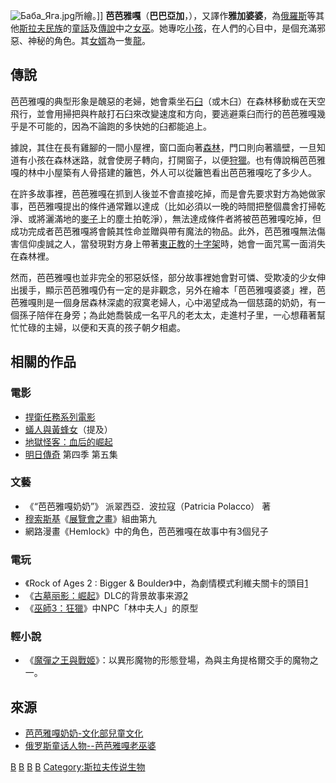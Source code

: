 {{unreferenced|time=2014-09-20T15:40:28+00:00}}
[[File:Баба_Яга.jpg|right]]所繪。]]
'''芭芭雅嘎'''（'''巴巴亞加'''，{{lang-ru|Баба-яга}}），又譯作'''雅加婆婆'''，為[[俄羅斯|俄羅斯]]等其他[[斯拉夫民族|斯拉夫民族]]的[[童話|童話]]及[[傳說|傳說]]中之[[女巫|女巫]]。她專吃[[小孩|小孩]]，在人們的心目中，是個充滿邪惡、神秘的角色。其[[女婿|女婿]]為一隻[[龍_(西方)|龍]]。

== 傳說 ==
芭芭雅嘎的典型形象是醜惡的老婦，她會乘坐石[[臼|臼]]（或木臼）在森林移動或在天空飛行，並會用掃把與杵敲打石臼來改變速度和方向，要逃避乘臼而行的芭芭雅嘎幾乎是不可能的，因為不論跑的多快她的臼都能追上。

據說，其住在長有雞腳的一間小屋裡，窗口面向著[[森林|森林]]，門口則向著牆壁，一旦知道有小孩在森林迷路，就會使房子轉向，打開窗子，以便[[狩獵|狩獵]]。也有傳說稱芭芭雅嘎的林中小屋築有人骨搭建的籬笆，外人可以從籬笆看出芭芭雅嘎吃了多少人。

在許多故事裡，芭芭雅嘎在抓到人後並不會直接吃掉，而是會先要求對方為她做家事，芭芭雅嘎提出的條件通常難以達成（比如必須以一晚的時間把整個農舍打掃乾淨、或將灑滿地的[[麥子|麥子]]上的塵土拍乾淨），無法達成條件者將被芭芭雅嘎吃掉，但成功完成者芭芭雅嘎將會饒其性命並贈與帶有魔法的物品。此外，芭芭雅嘎無法傷害信仰虔誠之人，當發現對方身上帶著[[東正教|東正教]]的[[十字架|十字架]]時，她會一面咒罵一面消失在森林裡。

然而，芭芭雅嘎也並非完全的邪惡妖怪，部分故事裡她會對可憐、受欺凌的少女伸出援手，顯示芭芭雅嘎仍有一定的是非觀念，另外在繪本「芭芭雅嘎婆婆」裡，芭芭雅嘎則是一個身居森林深處的寂寞老婦人，心中渴望成為一個慈藹的奶奶，有一個孫子陪伴在身旁；為此她喬裝成一名平凡的老太太，走進村子里，一心想藉著幫忙忙碌的主婦，以便和天真的孩子朝夕相處。

== 相關的作品 ==
=== 電影 ===
* [[捍衛任務系列電影|捍衛任務系列電影]]
* [[蟻人與黃蜂女|蟻人與黃蜂女]]（提及）
* [[地獄怪客：血后的崛起|地獄怪客：血后的崛起]]
* [[明日傳奇|明日傳奇]] 第四季 第五集

=== 文藝 ===
* 《“芭芭雅嘎奶奶”》 派翠西亞．波拉寇（Patricia Polacco） 著
* [[穆索斯基|穆索斯基]]《[[展覽會之畫|展覽會之畫]]》組曲第九
* 網路漫畫《Hemlock》中的角色，芭芭雅嘎在故事中有3個兒子

=== 電玩 ===
* 《Rock of Ages 2 : Bigger & Boulder》中，為劇情模式利維夫關卡的頭目[https://en.wikipedia.org/wiki/Rock_of_Ages_II:_Bigger_%26_Boulder] {{Wayback|url=https://en.wikipedia.org/wiki/Rock_of_Ages_II:_Bigger_%26_Boulder |date=20161203231725 }}
* 《[[古墓丽影：崛起|古墓丽影：崛起]]》DLC的背景故事来源[https://www.eurogamer.net/articles/2015-12-04-rise-of-the-tomb-raider-reveals-baba-yaga-dlc] {{Wayback|url=https://www.eurogamer.net/articles/2015-12-04-rise-of-the-tomb-raider-reveals-baba-yaga-dlc |date=20180406225821 }}
* 《[[巫師3：狂獵|巫師3：狂獵]]》中NPC「林中夫人」的原型

=== 輕小說 ===
* 《[[魔彈之王與戰姬|魔彈之王與戰姬]]》：以異形魔物的形態登場，為與主角提格爾交手的魔物之一。

== 來源 ==
*[https://children.moc.gov.tw/book/216514 芭芭雅嘎奶奶-文化部兒童文化] {{Wayback|url=https://children.moc.gov.tw/book/216514 |date=20180926205506 }}<br>
*[https://www.russia-online.cn/foreignculture/detail_3_2_1700.shtml 俄罗斯童话人物--芭芭雅嘎老巫婆] {{Wayback|url=https://www.russia-online.cn/foreignculture/detail_3_2_1700.shtml |date=20180926205517 }}<br>

{{Authority control}}

[[Category:女巫|B]]
[[Category:俄羅斯文化|B]]
[[Category:神話傳說中的人物|B]]
[[Category:童话定型角色|B]]
[[Category:斯拉夫传说生物|Category:斯拉夫传说生物]]